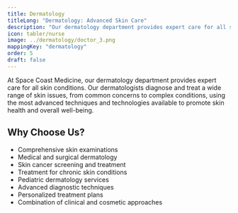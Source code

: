 ```yaml
---
title: Dermatology
titleLong: "Dermatology: Advanced Skin Care"
description: "Our dermatology department provides expert care for all skin conditions."
icon: tabler/nurse
image: ../dermatology/doctor_3.png
mappingKey: "dermatology"
order: 5
draft: false
---
```


At Space Coast Medicine, our dermatology department provides expert care for all skin conditions. Our dermatologists diagnose and treat a wide range of skin issues, from common concerns to complex conditions, using the most advanced techniques and technologies available to promote skin health and overall well-being.

## Why Choose Us?

- Comprehensive skin examinations
- Medical and surgical dermatology
- Skin cancer screening and treatment
- Treatment for chronic skin conditions
- Pediatric dermatology services
- Advanced diagnostic techniques
- Personalized treatment plans
- Combination of clinical and cosmetic approaches
